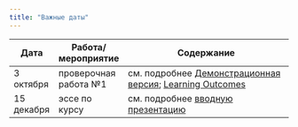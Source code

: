 ```yaml
---
title: "Важные даты"
---
```

 
Дата | Работа/мероприятие  | Содержание
-------- | -------- | --------------------------------------------------------
3 октября | проверочная работа №1 | см. подробнее <a href="RAPDC_demo_test1.pdf" title=>Демонстрационная версия</a>; <a href="RAPDC_LO1_2023.pdf" title=>Learning Outcomes</a>
15 декабря | эссе по курсу | см. подробнее <a href="RAPDC_intro_2023.pdf" title=>вводную презентацию</a>



 